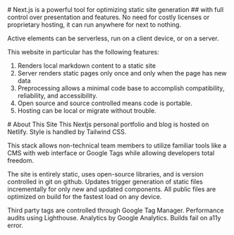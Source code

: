 <div className="cardwrapper">
<article className="prose p-8">
# Next.js is a powerful tool for optimizing static site generation 
## with full control over presentation and features. 
No need for costly licenses or proprietary hosting, it can run anywhere for next to nothing.

Active elements can be serverless, run on a client device, or on a server.

This website in particular has the following features:
1. Renders local markdown content to a static site
2. Server renders static pages only once and only when the page has new data
3. Preprocessing allows a minimal code base to accomplish compatibility, reliability, and accessibility.
4. Open source and source controlled means code is portable. 
5. Hosting can be local or migrate without trouble.
</article>

<article className="prose p-8">
# About This Site
This Nextjs personal portfolio and blog is hosted on Netlify. Style is handled by Tailwind CSS. 

This stack allows non-technical team members to utilize familiar tools like a CMS with web interface or Google Tags while allowing developers total freedom.

The site is entirely static, uses open-source libraries, and is version controlled in git on github. Updates trigger generation of static files incrementally for only new and updated components. All public files are optimized on build for the fastest load on any device.

Third party tags are controlled through Google Tag Manager. Performance audits using Lighthouse. Analytics by Google Analytics. Builds fail on a11y error.
</article>
</div>